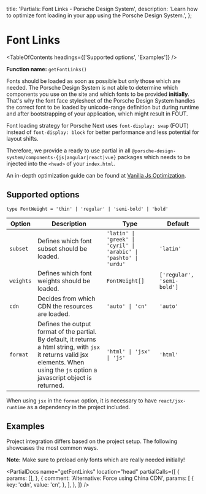 
  title: 'Partials: Font Links - Porsche Design System',
  description: 'Learn how to optimize font loading in your app using the Porsche Design System.',
};

# Font Links

<TableOfContents headings={['Supported options', 'Examples']} />

**Function name:** `getFontLinks()`

Fonts should be loaded as soon as possible but only those which are needed. The Porsche Design System is not able to
determine which components you use on the site and which fonts to be provided **initially**. That's why the font face
stylesheet of the Porsche Design System handles the correct font to be loaded by unicode-range definition but during
runtime and after bootstrapping of your application, which might result in FOUT.

Font loading strategy for Porsche Next uses `font-display: swap` (FOUT) instead of `font-display: block` for better
performance and less potential for layout shifts.

Therefore, we provide a ready to use partial in all `@porsche-design-system/components-{js|angular|react|vue}` packages
which needs to be injected into the `<head>` of your `index.html`.

An in-depth optimization guide can be found at
[Vanilla Js Optimization](/must-know/initialization/vanilla-js#optimization).

## Supported options

`type FontWeight = 'thin' | 'regular' | 'semi-bold' | 'bold'`

| Option    | Description                                                                                                                                                                           | Type                                                              | Default                    |
| --------- | ------------------------------------------------------------------------------------------------------------------------------------------------------------------------------------- | ----------------------------------------------------------------- | -------------------------- |
| `subset`  | Defines which font subset should be loaded.                                                                                                                                           | `'latin' \| 'greek' \| 'cyril' \| 'arabic' \| 'pashto' \| 'urdu'` | `'latin'`                  |
| `weights` | Defines which font weights should be loaded.                                                                                                                                          | `FontWeight[]`                                                    | `['regular', 'semi-bold']` |
| `cdn`     | Decides from which CDN the resources are loaded.                                                                                                                                      | `'auto' \| 'cn'`                                                  | `'auto'`                   |
| `format`  | Defines the output format of the partial. By default, it returns a html string, with `jsx` it returns valid jsx elements. When using the `js` option a javascript object is returned. | `'html' \| 'jsx' \| 'js'`                                         | `'html'`                   |

When using `jsx` in the `format` option, it is necessary to have `react/jsx-runtime` as a dependency in the project
included.

## Examples

Project integration differs based on the project setup. The following showcases the most common ways.

**Note:** Make sure to preload only fonts which are really needed initially!

<PartialDocs
  name="getFontLinks"
  location="head"
  partialCalls={[
    {
      params: [],
    },
    {
      comment: 'Alternative: Force using China CDN',
      params: [
        {
          key: 'cdn',
          value: 'cn',
        },
      ],
    },
  ]}
/>
